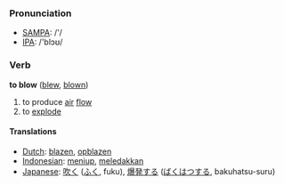 === Pronunciation ===
*[[w:SAMPA|SAMPA]]: /'/
*[[w:IPA|IPA]]: /'blɔʊ/

=== Verb ===

'''to blow''' ([[blew]], [[blown]])

# to produce [[air]] [[flow]]
# to [[explode]]

==== Translations ====
*[[Dutch]]: [[blazen]], [[opblazen]]
*[[Indonesian]]: [[tiup|meniup]], [[ledak|meledakkan]]
*[[Japanese]]: [[吹く]] ([[ふく]], fuku), [[爆発]]する ([[ばくはつ]]する, bakuhatsu-suru)
